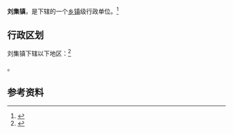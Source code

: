 {{中国乡级行政区|32/13/22/112/000}}

'''刘集镇'''，是{{PRC admin/fullname|32/13/22/112/000|3}}下辖的一个[[乡镇|乡镇]]级行政单位。<ref>{{PRC admin/ref sgc|{{PRC admin/parent|32/13/22/112/000}}}}</ref>

== 行政区划 ==

刘集镇下辖以下地区：<ref>{{PRC admin/ref sgc|32/13/22/112/000}}</ref>

{{PRC admin/children|32/13/22/112/000}}。

== 参考资料 ==

{{reflist}}

{{行政区划小作品}}
{{PRC admin/navcat|32/13/22/112/000}}